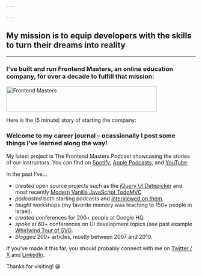 ```yaml
---

---
```


<h2>My mission is to equip <span class="block">developers</span> with the <span class="block">skills</span> to turn their <span class="block alt">dreams</span> into <span class="block alt">reality</span></h2>

-----

### I've built and run Frontend Masters, an online education company, for over a decade to fulfill that mission:

<a href="https://frontendmasters.com">
  <img src="/frontendmasters.svg" alt="Frontend Masters" width="400" height="67" />
</a>

Here is the (5 minute) story of starting the company:

<YouTube id="KL5vEhdFpgQ" poster="https://i.ytimg.com/vi/KL5vEhdFpgQ/maxresdefault.jpg" params="controls=1" />

### Welcome to my career journal – ocassionally I post some things I've learned along the way!

My latest project is The Frontend Masters Podcast showcasing the stories of our instructors. You can find on [Spotify](https://open.spotify.com/show/6El1Q4QV8OTAJVY2DWKMbo), [Apple Podcasts](https://podcasts.apple.com/gb/podcast/the-frontend-masters-podcast/id1710458565), and [YouTube](https://www.youtube.com/playlist?list=PLum3CyP95edxwLIHenKw0nMHlfvr76ZSU).

In the past I’ve…

- _created_ open source projects such as the [jQuery UI Datepicker](https://jqueryui.com/datepicker/) and most recently [Modern Vanilla JavaScript TodoMVC](https://github.com/1Marc/todomvc-vanillajs-2022)
- _podcasted_ both starting podcasts and [interviewed on them](/podcasts).
- _taught_ workshops (my favorite memory was teaching to 150+ people in Israel).
- _created_ conferences for 200+ people at Google HQ.
- _spoke_ at 60+ conferences on UI development topics (see past example [Whirlwind Tour of SVG](https://www.youtube.com/watch?v=a2K_pOp2ydQ).
- _blogged_ 200+ articles, mostly between 2007 and 2010.

If you've made it this far, you should probably connect with me on [Twitter / X](https://twitter.com/1marc) and [LinkedIn](http://www.linkedin.com/in/1marc).

Thanks for visiting! 😀
